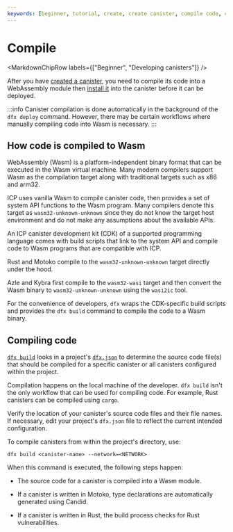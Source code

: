```yaml
---
keywords: [beginner, tutorial, create, create canister, compile code, compile canister, compile, build, install, canister install, install code]
---
```



# Compile

<MarkdownChipRow labels={["Beginner", "Developing canisters"]} />

After you have [created a canister](create.mdx), you need to compile its code into a WebAssembly module then [install it](install.mdx) into the canister before it can be deployed.

:::info
Canister compilation is done automatically in the background of the `dfx deploy` command. However, there may be certain workflows where manually compiling code into Wasm is necessary.
:::

## How code is compiled to Wasm

WebAssembly (Wasm) is a platform-independent binary format that can be executed in the Wasm virtual machine. Many modern compilers support Wasm as the compilation target along with traditional targets such as x86 and arm32.

ICP uses vanilla Wasm to compile canister code, then provides a set of system API functions to the Wasm program. Many compilers denote this target as `wasm32-unknown-unknown` since they do not know the target host environment and do not make any assumptions about the available APIs.

An ICP canister development kit (CDK) of a supported programming language comes with build scripts that link to the system API and compile code to Wasm programs that are compatible with ICP.

Rust and Motoko compile to the `wasm32-unknown-unknown` target directly under the hood.

Azle and Kybra first compile to the `wasm32-wasi` target and then convert the Wasm binary to `wasm32-unknown-unknown` using the `wasi2ic` tool.

For the convenience of developers, `dfx` wraps the CDK-specific build scripts and provides the `dfx build` command to compile the code to a Wasm binary.

## Compiling code

[`dfx build`](/docs/building-apps/developer-tools/dfx/dfx-build) looks in a project's [`dfx.json`](/docs/building-apps/developer-tools/dfx-json-reference) to determine the source code file(s) that should be compiled for a specific canister or all canisters configured within the project.

Compilation happens on the local machine of the developer. `dfx build` isn't the only workflow that can be used for compiling code. For example, Rust canisters can be compiled using `cargo`.

Verify the location of your canister's source code files and their file names. If necessary, edit your project's `dfx.json` file to reflect the current intended configuration.

To compile canisters from within the project's directory, use:

```
dfx build <canister-name> --network=<NETWORK>
```

When this command is executed, the following steps happen:

- The source code for a canister is compiled into a Wasm module.

- If a canister is written in Motoko, type declarations are automatically generated using Candid.

- If a canister is written in Rust, the build process checks for Rust vulnerabilities.
